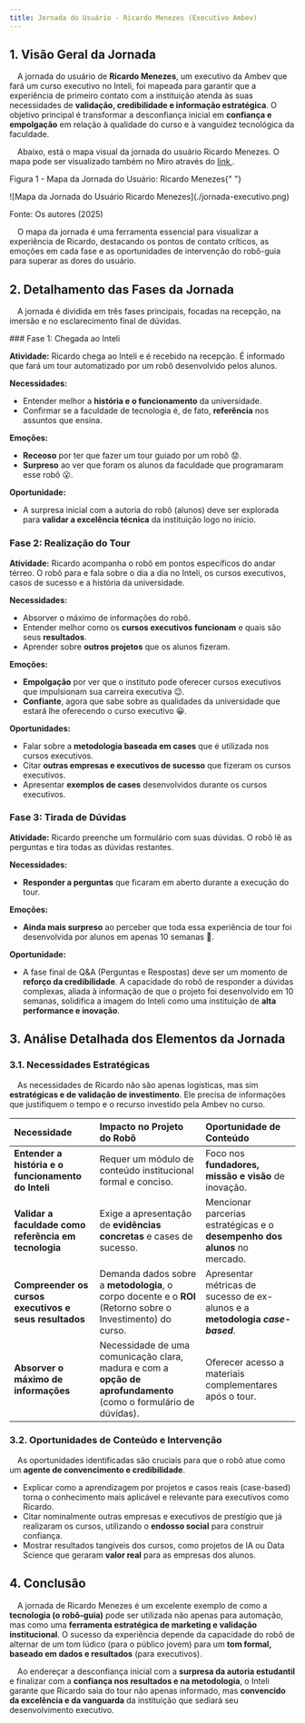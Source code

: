 ```yaml
---
title: Jornada do Usuário - Ricardo Menezes (Executivo Ambev)
---
```



## 1. Visão Geral da Jornada

&emsp;A jornada do usuário de **Ricardo Menezes**, um executivo da Ambev que fará um curso executivo no Inteli, foi mapeada para garantir que a experiência de primeiro contato com a instituição atenda às suas necessidades de **validação, credibilidade e informação estratégica**. O objetivo principal é transformar a desconfiança inicial em **confiança e empolgação** em relação à qualidade do curso e à vanguidez tecnológica da faculdade.

&emsp;Abaixo, está o mapa visual da jornada do usuário Ricardo Menezes. O mapa pode ser visualizado também no Miro através do [link ](https://miro.com/welcomeonboard/NFFEdGZFeWN0YTZTQ2RCM0R0a1BBMVJLMC9XTHpDTkFJS1JwRVJ0MDVna1BrSmFYamkxalN5TUppa1lmMERxT2ZnVUQrNEFjQnB5L1lPWGZCWTg4K201Uk81SWljVS9EYTZjc1dNdGQwQjdpdmRYUG56eS9wS3FWNGs0dCtIRGN3VHhHVHd5UWtSM1BidUtUYmxycDRnPT0hdjE=?share_link_id=721060916898).

<p style={{ textAlign: "center" }}>
  Figura 1 - Mapa da Jornada do Usuário: Ricardo Menezes{" "}
</p>
<div style={{ margin: 25 }}>
  <div style={{ textAlign: "center" }}>
    ![Mapa da Jornada do Usuário Ricardo Menezes](./jornada-executivo.png)
  </div>
</div>
<p style={{ textAlign: "center" }}>Fonte: Os autores (2025)</p>

&emsp;O mapa da jornada é uma ferramenta essencial para visualizar a experiência de Ricardo, destacando os pontos de contato críticos, as emoções em cada fase e as oportunidades de intervenção do robô-guia para superar as dores do usuário.

## 2. Detalhamento das Fases da Jornada

&emsp;A jornada é dividida em três fases principais, focadas na recepção, na imersão e no esclarecimento final de dúvidas.

<Steps>
### Fase 1: Chegada ao Inteli

**Atividade:** Ricardo chega ao Inteli e é recebido na recepção. É informado que fará um tour automatizado por um robô desenvolvido pelos alunos.

**Necessidades:**

- Entender melhor a **história e o funcionamento** da universidade.
- Confirmar se a faculdade de tecnologia é, de fato, **referência** nos assuntos que ensina.

**Emoções:**

- **Receoso** por ter que fazer um tour guiado por um robô 😟.
- **Surpreso** ao ver que foram os alunos da faculdade que programaram esse robô 😮.

**Oportunidade:**

- A surpresa inicial com a autoria do robô (alunos) deve ser explorada para **validar a excelência técnica** da instituição logo no início.

### Fase 2: Realização do Tour

**Atividade:** Ricardo acompanha o robô em pontos específicos do andar térreo. O robô para e fala sobre o dia a dia no Inteli, os cursos executivos, casos de sucesso e a história da universidade.

**Necessidades:**

- Absorver o máximo de informações do robô.
- Entender melhor como os **cursos executivos funcionam** e quais são seus **resultados**.
- Aprender sobre **outros projetos** que os alunos fizeram.

**Emoções:**

- **Empolgação** por ver que o instituto pode oferecer cursos executivos que impulsionam sua carreira executiva 😉.
- **Confiante**, agora que sabe sobre as qualidades da universidade que estará lhe oferecendo o curso executivo 😀.

**Oportunidades:**

- Falar sobre a **metodologia baseada em cases** que é utilizada nos cursos executivos.
- Citar **outras empresas e executivos de sucesso** que fizeram os cursos executivos.
- Apresentar **exemplos de cases** desenvolvidos durante os cursos executivos.

### Fase 3: Tirada de Dúvidas

**Atividade:** Ricardo preenche um formulário com suas dúvidas. O robô lê as perguntas e tira todas as dúvidas restantes.

**Necessidades:**

- **Responder a perguntas** que ficaram em aberto durante a execução do tour.

**Emoções:**

- **Ainda mais surpreso** ao perceber que toda essa experiência de tour foi desenvolvida por alunos em apenas 10 semanas 🤯.

**Oportunidade:**

- A fase final de Q&A (Perguntas e Respostas) deve ser um momento de **reforço da credibilidade**. A capacidade do robô de responder a dúvidas complexas, aliada à informação de que o projeto foi desenvolvido em 10 semanas, solidifica a imagem do Inteli como uma instituição de **alta performance e inovação**.

</Steps>

## 3. Análise Detalhada dos Elementos da Jornada

### 3.1. Necessidades Estratégicas

&emsp;As necessidades de Ricardo não são apenas logísticas, mas sim **estratégicas e de validação de investimento**. Ele precisa de informações que justifiquem o tempo e o recurso investido pela Ambev no curso.

| Necessidade                                            | Impacto no Projeto do Robô                                                                                       | Oportunidade de Conteúdo                                                      |
| :----------------------------------------------------- | :--------------------------------------------------------------------------------------------------------------- | :---------------------------------------------------------------------------- |
| **Entender a história e o funcionamento do Inteli**    | Requer um módulo de conteúdo institucional formal e conciso.                                                     | Foco nos **fundadores, missão e visão** de inovação.                          |
| **Validar a faculdade como referência em tecnologia**  | Exige a apresentação de **evidências concretas** e cases de sucesso.                                             | Mencionar parcerias estratégicas e o **desempenho dos alunos** no mercado.    |
| **Compreender os cursos executivos e seus resultados** | Demanda dados sobre a **metodologia**, o corpo docente e o **ROI** (Retorno sobre o Investimento) do curso.      | Apresentar métricas de sucesso de ex-alunos e a **metodologia _case-based_**. |
| **Absorver o máximo de informações**                   | Necessidade de uma comunicação clara, madura e com a **opção de aprofundamento** (como o formulário de dúvidas). | Oferecer acesso a materiais complementares após o tour.                       |

### 3.2. Oportunidades de Conteúdo e Intervenção

&emsp;As oportunidades identificadas são cruciais para que o robô atue como um **agente de convencimento e credibilidade**.

- Explicar como a aprendizagem por projetos e casos reais (case-based) torna o conhecimento mais aplicável e relevante para executivos como Ricardo.
- Citar nominalmente outras empresas e executivos de prestígio que já realizaram os cursos, utilizando o **endosso social** para construir confiança.
- Mostrar resultados tangíveis dos cursos, como projetos de IA ou Data Science que geraram **valor real** para as empresas dos alunos.

## 4. Conclusão

&emsp;A jornada de Ricardo Menezes é um excelente exemplo de como a **tecnologia (o robô-guia)** pode ser utilizada não apenas para automação, mas como uma **ferramenta estratégica de marketing e validação institucional**. O sucesso da experiência depende da capacidade do robô de alternar de um tom lúdico (para o público jovem) para um **tom formal, baseado em dados e resultados** (para executivos).

&emsp;Ao endereçar a desconfiança inicial com a **surpresa da autoria estudantil** e finalizar com a **confiança nos resultados e na metodologia**, o Inteli garante que Ricardo saia do tour não apenas informado, mas **convencido da excelência e da vanguarda** da instituição que sediará seu desenvolvimento executivo.
